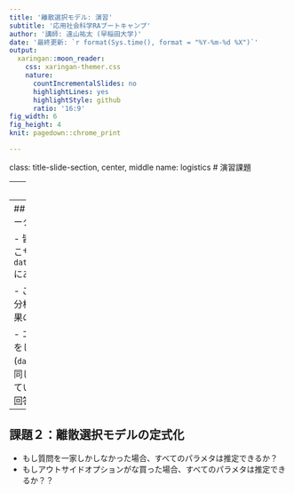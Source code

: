```yaml
---
title: '離散選択モデル: 演習'
subtitle: '応用社会科学RAブートキャンプ'
author: '講師: 遠山祐太 (早稲田大学)'
date: '最終更新: `r format(Sys.time(), format = "%Y-%m-%d %X")`'
output:
  xaringan::moon_reader:
    css: xaringan-themer.css
    nature:
      countIncrementalSlides: no
      highlightLines: yes
      highlightStyle: github
      ratio: '16:9'
fig_width: 6
fig_height: 4
knit: pagedown::chrome_print

---
```

class: title-slide-section, center, middle
name: logistics
# 演習課題

---
## はじめに

- 前半の講義内容に基づいた演習問題をいくつか紹介します。


- 自分で解けそう＆気になった問題から取り掛かってください。



---
## 課題１：RA ブートキャンプのサーベイデータ


- 皆さんに回答してもらったきのこ・たけのこサーベイの結果が`data/KTSurvey_RABootcamp2024_cleaned.csv` にあります。


- このデータを用いて、講義パートで行った分析(`mlogit`での推定)を実行せよ。また、結果の差について検討＆議論せよ。


- コメント：データは最低限のクリーニングをしたもの。    
  - 変数名は講義パートのデータ(`data/KTSurvey_Spring2023_cleaned.csv`)と同じ
  - 変数の中身は、講義パートとは異なっている。
  - データ共有についての不同意者の回答を落としている。

---
## 課題２：離散選択モデルの定式化


- もし質問を一家しかしなかった場合、すべてのパラメタは推定できるか？
- もしアウトサイドオプションがな買った場合、すべてのパラメタは推定できるか？？



